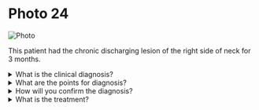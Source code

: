 # Photo 24

![Photo](/surgery/photo/24.jpeg)

This patient had the chronic discharging lesion of the right side of neck for 3 months.

<details>
<summary>What is the clinical diagnosis?</summary>

Tuberculosis sinus neck right side

</details>

<details>
<summary>What are the points for diagnosis?</summary>

1. Chronic discharging lesion in the right side of the neck for 3 months
1. The surrounding skin of the sinus is unhealthy with bluish tinge and there is undermined edges

</details>

<details>
<summary>How will you confirm the diagnosis?</summary>

Biopsy of the lesion showing granulomatous tubercles containing epitheloid cells and Langhan's giant cells

</details>

<details>
<summary>What is the treatment?</summary>

Standard anti-tuberculous chemotherapy

</details>
